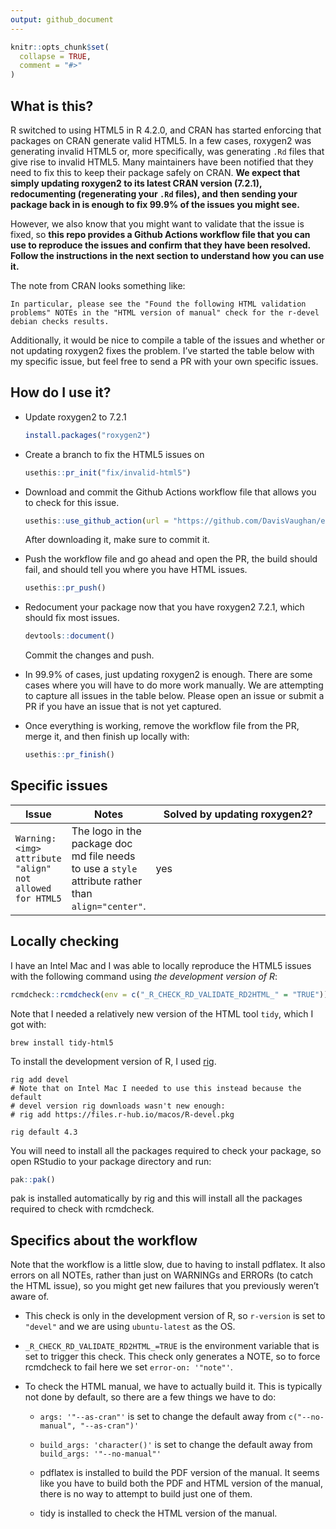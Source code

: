 ```yaml
---
output: github_document
---
```


<!-- README.md is generated from README.Rmd. Please edit that file -->

```r
knitr::opts_chunk$set(
  collapse = TRUE,
  comment = "#>"
)
```

## What is this?

R switched to using HTML5 in R 4.2.0, and CRAN has started enforcing that packages on CRAN generate valid HTML5.
In a few cases, roxygen2 was generating invalid HTML5 or, more specifically, was generating `.Rd` files that give rise to invalid HTML5.
Many maintainers have been notified that they need to fix this to keep their package safely on CRAN.
**We expect that simply updating roxygen2 to its latest CRAN version (7.2.1), redocumenting (regenerating your `.Rd` files), and then sending your package back in is enough to fix 99.9% of the issues you might see.**

However, we also know that you might want to validate that the issue is fixed, so **this repo provides a Github Actions workflow file that you can use to reproduce the issues and confirm that they have been resolved. Follow the instructions in the next section to understand how you can use it.**

The note from CRAN looks something like:

```
In particular, please see the "Found the following HTML validation
problems" NOTEs in the "HTML version of manual" check for the r-devel
debian checks results.  
```

Additionally, it would be nice to compile a table of the issues and whether or not updating roxygen2 fixes the problem. I've started the table below with my specific issue, but feel free to send a PR with your own specific issues.

## How do I use it?

- Update roxygen2 to 7.2.1

  ``` r
  install.packages("roxygen2")
  ```

- Create a branch to fix the HTML5 issues on

  ``` r
  usethis::pr_init("fix/invalid-html5")
  ```

- Download and commit the Github Actions workflow file that allows you to check for this issue.

  ``` r
  usethis::use_github_action(url = "https://github.com/DavisVaughan/extrachecks-html5/blob/main/R-CMD-check-HTML5.yaml")
  ```
  
  After downloading it, make sure to commit it.
  
- Push the workflow file and go ahead and open the PR, the build should fail, and should tell you where you have HTML issues.

  ``` r
  usethis::pr_push()
  ```
  
- Redocument your package now that you have roxygen2 7.2.1, which should fix most issues.

  ``` r
  devtools::document()
  ```
  
  Commit the changes and push.
  
- In 99.9% of cases, just updating roxygen2 is enough. There are some cases where you will have to do more work manually. We are attempting to capture all issues in the table below. Please open an issue or submit a PR if you have an issue that is not yet captured.

- Once everything is working, remove the workflow file from the PR, merge it, and then finish up locally with:

  ``` r
  usethis::pr_finish()
  ```

## Specific issues

Issue | Notes | Solved by updating roxygen2?
----- | ----- | ----------------------------
`Warning: <img> attribute "align" not allowed for HTML5` | The logo in the package doc md file needs to use a `style` attribute rather than `align="center"`. | yes


## Locally checking

I have an Intel Mac and I was able to locally reproduce the HTML5 issues with the following command using _the development version of R_:

``` r
rcmdcheck::rcmdcheck(env = c("_R_CHECK_RD_VALIDATE_RD2HTML_" = "TRUE"))
```

Note that I needed a relatively new version of the HTML tool `tidy`, which I got with:

```
brew install tidy-html5
```

To install the development version of R, I used [rig](https://github.com/r-lib/rig).

```
rig add devel
# Note that on Intel Mac I needed to use this instead because the default
# devel version rig downloads wasn't new enough:
# rig add https://files.r-hub.io/macos/R-devel.pkg

rig default 4.3
```

You will need to install all the packages required to check your package, so open RStudio to your package directory and run:

``` r
pak::pak()
```

pak is installed automatically by rig and this will install all the packages required to check with rcmdcheck.

## Specifics about the workflow

Note that the workflow is a little slow, due to having to install pdflatex. It also errors on all NOTEs, rather than just on WARNINGs and ERRORs (to catch the HTML issue), so you might get new failures that you previously weren't aware of.

- This check is only in the development version of R, so `r-version` is set to `"devel"` and we are using `ubuntu-latest` as the OS.

- `_R_CHECK_RD_VALIDATE_RD2HTML_=TRUE` is the environment variable that is set to trigger this check. This check only generates a NOTE, so to force rcmdcheck to fail here we set `error-on: '"note"'`.

- To check the HTML manual, we have to actually build it. This is typically not done by default, so there are a few things we have to do:

  - `args: '"--as-cran"'` is set to change the default away from `c("--no-manual", "--as-cran")'`
  
  - `build_args: 'character()'` is set to change the default away from `build_args: '"--no-manual"'`
  
  - pdflatex is installed to build the PDF version of the manual. It seems like you have to build both the PDF and HTML version of the manual, there is no way to attempt to build just one of them.
  
  - tidy is installed to check the HTML version of the manual.
